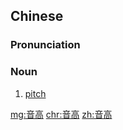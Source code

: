 ==Chinese==
{{zh-forms}}

===Pronunciation===
{{zh-pron
|m=yīngāo
|c=jam1 gou1
|cat=n
}}

===Noun===
{{zh-noun}}

# {{lb|zh|music}} [[pitch]]

[[mg:音高]]
[[chr:音高]]
[[zh:音高]]